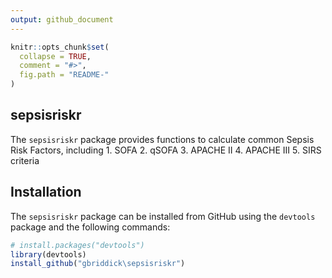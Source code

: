 ```yaml
---
output: github_document
---
```


<!-- README.md is generated from README.Rmd. Please edit that file -->

```r
knitr::opts_chunk$set(
  collapse = TRUE,
  comment = "#>",
  fig.path = "README-"
)
```

## sepsisriskr

The `sepsisriskr` package provides functions to calculate common Sepsis Risk Factors, including 
1. SOFA 
2. qSOFA 
3. APACHE II
4. APACHE III
5. SIRS criteria

## Installation

The `sepsisriskr` package can be installed from GitHub using the `devtools` package
and the following commands:

```r
# install.packages("devtools")
library(devtools)
install_github("gbriddick\sepsisriskr")
```
